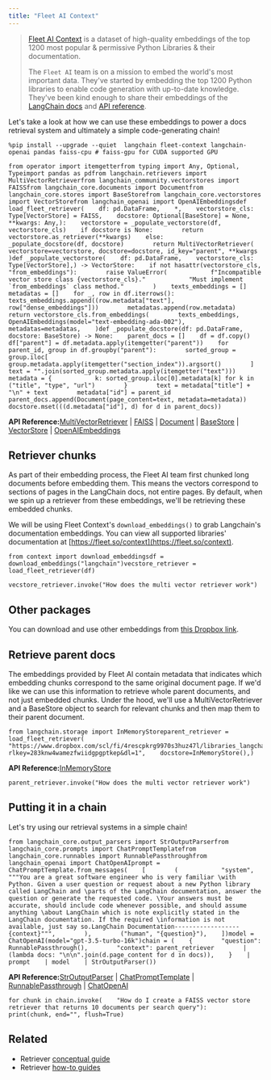 ```yaml
---
title: "Fleet AI Context"
---
```


> [Fleet AI Context](https://www.fleet.so/context) is a dataset of high-quality embeddings of the top 1200 most popular & permissive Python Libraries & their documentation.
>
> The `Fleet AI` team is on a mission to embed the world's most important data. They've started by embedding the top 1200 Python libraries to enable code generation with up-to-date knowledge. They've been kind enough to share their embeddings of the [LangChain docs](/src/oss/introduction) and [API reference](https://python.langchain.com/api_reference/).

Let's take a look at how we can use these embeddings to power a docs retrieval system and ultimately a simple code-generating chain!

```
%pip install --upgrade --quiet  langchain fleet-context langchain-openai pandas faiss-cpu # faiss-gpu for CUDA supported GPU
```

```
from operator import itemgetterfrom typing import Any, Optional, Typeimport pandas as pdfrom langchain.retrievers import MultiVectorRetrieverfrom langchain_community.vectorstores import FAISSfrom langchain_core.documents import Documentfrom langchain_core.stores import BaseStorefrom langchain_core.vectorstores import VectorStorefrom langchain_openai import OpenAIEmbeddingsdef load_fleet_retriever(    df: pd.DataFrame,    *,    vectorstore_cls: Type[VectorStore] = FAISS,    docstore: Optional[BaseStore] = None,    **kwargs: Any,):    vectorstore = _populate_vectorstore(df, vectorstore_cls)    if docstore is None:        return vectorstore.as_retriever(**kwargs)    else:        _populate_docstore(df, docstore)        return MultiVectorRetriever(            vectorstore=vectorstore, docstore=docstore, id_key="parent", **kwargs        )def _populate_vectorstore(    df: pd.DataFrame,    vectorstore_cls: Type[VectorStore],) -> VectorStore:    if not hasattr(vectorstore_cls, "from_embeddings"):        raise ValueError(            f"Incompatible vector store class {vectorstore_cls}."            "Must implement `from_embeddings` class method."        )    texts_embeddings = []    metadatas = []    for _, row in df.iterrows():        texts_embeddings.append((row.metadata["text"], row["dense_embeddings"]))        metadatas.append(row.metadata)    return vectorstore_cls.from_embeddings(        texts_embeddings,        OpenAIEmbeddings(model="text-embedding-ada-002"),        metadatas=metadatas,    )def _populate_docstore(df: pd.DataFrame, docstore: BaseStore) -> None:    parent_docs = []    df = df.copy()    df["parent"] = df.metadata.apply(itemgetter("parent"))    for parent_id, group in df.groupby("parent"):        sorted_group = group.iloc[            group.metadata.apply(itemgetter("section_index")).argsort()        ]        text = "".join(sorted_group.metadata.apply(itemgetter("text")))        metadata = {            k: sorted_group.iloc[0].metadata[k] for k in ("title", "type", "url")        }        text = metadata["title"] + "\n" + text        metadata["id"] = parent_id        parent_docs.append(Document(page_content=text, metadata=metadata))    docstore.mset(((d.metadata["id"], d) for d in parent_docs))
```

**API Reference:**[MultiVectorRetriever](https://python.langchain.com/api_reference/langchain/retrievers/langchain.retrievers.multi_vector.MultiVectorRetriever.html) | [FAISS](https://python.langchain.com/api_reference/community/vectorstores/langchain_community.vectorstores.faiss.FAISS.html) | [Document](https://python.langchain.com/api_reference/core/documents/langchain_core.documents.base.Document.html) | [BaseStore](https://python.langchain.com/api_reference/core/stores/langchain_core.stores.BaseStore.html) | [VectorStore](https://python.langchain.com/api_reference/core/vectorstores/langchain_core.vectorstores.base.VectorStore.html) | [OpenAIEmbeddings](https://python.langchain.com/api_reference/openai/embeddings/langchain_openai.embeddings.base.OpenAIEmbeddings.html)

## Retriever chunks

As part of their embedding process, the Fleet AI team first chunked long documents before embedding them. This means the vectors correspond to sections of pages in the LangChain docs, not entire pages. By default, when we spin up a retriever from these embeddings, we'll be retrieving these embedded chunks.

We will be using Fleet Context's `download_embeddings()` to grab Langchain's documentation embeddings. You can view all supported libraries' documentation at [https://fleet.so/context](https://fleet.so/context).

```
from context import download_embeddingsdf = download_embeddings("langchain")vecstore_retriever = load_fleet_retriever(df)
```

```
vecstore_retriever.invoke("How does the multi vector retriever work")
```

## Other packages

You can download and use other embeddings from [this Dropbox link](https://www.dropbox.com/scl/fo/54t2e7fogtixo58pnlyub/h?rlkey=tne16wkssgf01jor0p1iqg6p9\&dl=0).

## Retrieve parent docs

The embeddings provided by Fleet AI contain metadata that indicates which embedding chunks correspond to the same original document page. If we'd like we can use this information to retrieve whole parent documents, and not just embedded chunks. Under the hood, we'll use a MultiVectorRetriever and a BaseStore object to search for relevant chunks and then map them to their parent document.

```
from langchain.storage import InMemoryStoreparent_retriever = load_fleet_retriever(    "https://www.dropbox.com/scl/fi/4rescpkrg9970s3huz47l/libraries_langchain_release.parquet?rlkey=283knw4wamezfwiidgpgptkep&dl=1",    docstore=InMemoryStore(),)
```

**API Reference:**[InMemoryStore](https://python.langchain.com/api_reference/core/stores/langchain_core.stores.InMemoryStore.html)

```
parent_retriever.invoke("How does the multi vector retriever work")
```

## Putting it in a chain

Let's try using our retrieval systems in a simple chain!

```
from langchain_core.output_parsers import StrOutputParserfrom langchain_core.prompts import ChatPromptTemplatefrom langchain_core.runnables import RunnablePassthroughfrom langchain_openai import ChatOpenAIprompt = ChatPromptTemplate.from_messages(    [        (            "system",            """You are a great software engineer who is very familiar \with Python. Given a user question or request about a new Python library called LangChain and \parts of the LangChain documentation, answer the question or generate the requested code. \Your answers must be accurate, should include code whenever possible, and should assume anything \about LangChain which is note explicitly stated in the LangChain documentation. If the required \information is not available, just say so.LangChain Documentation------------------{context}""",        ),        ("human", "{question}"),    ])model = ChatOpenAI(model="gpt-3.5-turbo-16k")chain = (    {        "question": RunnablePassthrough(),        "context": parent_retriever        | (lambda docs: "\n\n".join(d.page_content for d in docs)),    }    | prompt    | model    | StrOutputParser())
```

**API Reference:**[StrOutputParser](https://python.langchain.com/api_reference/core/output_parsers/langchain_core.output_parsers.string.StrOutputParser.html) | [ChatPromptTemplate](https://python.langchain.com/api_reference/core/prompts/langchain_core.prompts.chat.ChatPromptTemplate.html) | [RunnablePassthrough](https://python.langchain.com/api_reference/core/runnables/langchain_core.runnables.passthrough.RunnablePassthrough.html) | [ChatOpenAI](https://python.langchain.com/api_reference/openai/chat_models/langchain_openai.chat_models.base.ChatOpenAI.html)

```
for chunk in chain.invoke(    "How do I create a FAISS vector store retriever that returns 10 documents per search query"):    print(chunk, end="", flush=True)
```

## Related

* Retriever [conceptual guide](/src/oss/concepts/retrievers)
* Retriever [how-to guides](/src/oss/how_to/#retrievers)
